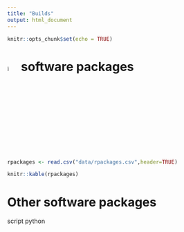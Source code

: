 ```yaml
---
title: "Builds"
output: html_document
---
```



```r
knitr::opts_chunk$set(echo = TRUE)
```


# **![](image/Rlogo.png){width=5%} software packages**


```r
rpackages <- read.csv("data/rpackages.csv",header=TRUE)
```



```r
knitr::kable(rpackages)
```


# **Other software packages**

script python


